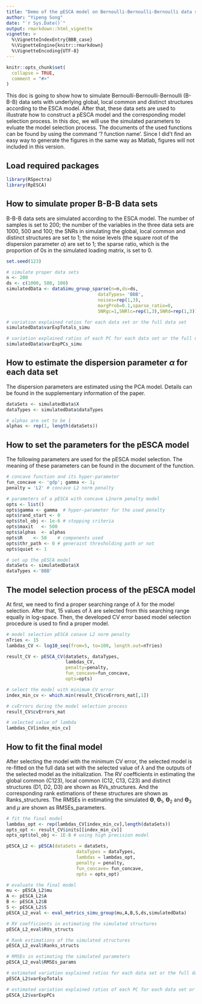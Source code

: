 ```yaml
---
title: "Demo of the pESCA model on Bernoulli-Bernoulli-Bernoulli data sets"
author: "Yipeng Song"
date: "`r Sys.Date()`"
output: rmarkdown::html_vignette
vignette: >
  %\VignetteIndexEntry{BBB_case}
  %\VignetteEngine{knitr::rmarkdown}
  %\VignetteEncoding{UTF-8}
---
```


```r
knitr::opts_chunk$set(
  collapse = TRUE,
  comment = "#>"
)
```

This doc is going to show how to simulate Bernoulli-Bernoulli-Bernoulli (B-B-B) data sets with underlying global, local common and distinct structures according to the ESCA model. After that, these data sets are used to illustrate how to construct a pESCA model and the corresponding model selection process. In this doc, we will use the simulated parameters to
evluate the model selection process. The documents of the used functions can be found by using the command '? function name'. Since I did't find an easy way to generate the figures in the same way as Matlab, figures will not included in this version.

## Load required packages
```r
library(RSpectra)
library(RpESCA)

```
 
## How to simulate proper B-B-B data sets
B-B-B data sets are simulated according to the ESCA model. The number of
samples is set to 200; the number of the variables in the three data sets 
are 1000, 500 and 100; the SNRs in simulating the global, local common and
distinct structures are set to 1; the noise levels (the square root of the 
dispersion parameter $\alpha$) are set to 1; the sparse ratio, which is 
the proportion of 0s in the simulated loading matrix, is set to 0. 

```r
set.seed(123)

# simulate proper data sets
n <- 200
ds <- c(1000, 500, 100)
simulatedData <- dataSimu_group_sparse(n=n,ds=ds,
                                  dataTypes= 'BBB',
                                  noises=rep(1,3),
                                  margProb=0.1,sparse_ratio=0,
                                  SNRgc=1,SNRlc=rep(1,3),SNRd=rep(1,3))

# variation explained ratios for each data set or the full data set
simulatedData$varExpTotals_simu

# variation explained ratios of each PC for each data set or the full data set
simulatedData$varExpPCs_simu

```


## How to estimate the dispersion parameter $\alpha$ for each data set
The dispersion parameters are estimated using the PCA model.
Details can be found in the supplementary information of the paper.

```r
dataSets <- simulatedData$X
dataTypes <- simulatedData$dataTypes

# alphas are set to be 1
alphas <- rep(1, length(dataSets))

```

## How to set the parameters for the pESCA model
The following parameters are used for the pESCA model selection. 
The meaning of these parameters can be found in the document of the function.

```r
# concave function and its hyper-parameter
fun_concave <- 'gdp'; gamma <- 1;
penalty = 'L2' # concave L2 norm penalty

# parameters of a pESCA with concave L2norm penalty model
opts <- list()
opts$gamma <- gamma  # hyper-parameter for the used penalty
opts$rand_start <- 0
opts$tol_obj <- 1e-6 # stopping criteria
opts$maxit   <- 500
opts$alphas  <- alphas
opts$R    <- 50    # components used
opts$thr_path <- 0 # generaint thresholding path or not
opts$quiet <- 1

# set up the pESCA model
dataSets <- simulatedData$X
dataTypes <-'BBB'   

```

## The model selection process of the pESCA model
At first, we need to find a proper searching range of $\lambda$ for the 
model selection. After that, 15 values of $\lambda$ are selected from this
searching range equally in log-space. Then, the developed CV error based
model selection procedure is used to find a proper model. 

```r
# model selection pESCA conave L2 norm penalty
nTries <- 15
lambdas_CV <- log10_seq(from=5, to=100, length.out=nTries)

result_CV <- pESCA_CV(dataSets, dataTypes,
                      lambdas_CV, 
                      penalty=penalty, 
                      fun_concave=fun_concave, 
                      opts=opts)

# select the model with minimum CV error
index_min_cv <- which.min(result_CV$cvErrors_mat[,1])

# cvErrors during the model selection process
result_CV$cvErrors_mat

# selected value of lambda
lambdas_CV[index_min_cv]

```

## How to fit the final model
After selecting the model with the minimum CV error, the selected model is
re-fitted on the full data set with the selected value of $\lambda$ and
the outputs of the selected model as the initialization. The RV
coefficients in estimating the global common (C123), local common (C12,
C13, C23) and distinct structures (D1, D2, D3) are shown as RVs_structures. 
And the corresponding rank estimations of these structures are shown as 
Ranks_structures. The RMSEs in estimating the simulated
$\mathbf{\Theta}$, $\mathbf{\Theta}_1$, $\mathbf{\Theta}_2$ and
$\mathbf{\Theta}_3$ and $\mu$ are shown as RMSEs_parameters. 

```r
# fit the final model
lambdas_opt <- rep(lambdas_CV[index_min_cv],length(dataSets))
opts_opt <- result_CV$inits[[index_min_cv]]
opts_opt$tol_obj <- 1E-8 # using high precision model

pESCA_L2 <- pESCA(dataSets = dataSets,
                          dataTypes = dataTypes,
                          lambdas = lambdas_opt,
                          penalty = penalty,
                          fun_concave= fun_concave,
                          opts = opts_opt)

# evaluate the final model
mu <- pESCA_L2$mu
A <- pESCA_L2$A
B <- pESCA_L2$B
S <- pESCA_L2$S
pESCA_L2_eval <- eval_metrics_simu_group(mu,A,B,S,ds,simulatedData)

# RV coefficients in estimating the simulated structures
pESCA_L2_eval$RVs_structs

# Rank estimations of the simulated structures
pESCA_L2_eval$Ranks_structs

# RMSEs in estimating the simulated parameters
pESCA_L2_eval$RMSEs_params

# estimated variation explained ratios for each data set or the full data set
pESCA_L2$varExpTotals

# estimated variation explained ratios of each PC for each data set or the full data set
pESCA_L2$varExpPCs

```


